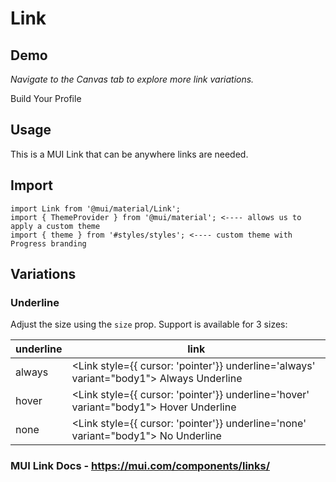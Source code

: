 <!-- README_Link.mdx -->


# Link

## Demo

_Navigate to the Canvas tab to explore more link variations._

<div
  style={{
    width: '100%',
    borderRadius: '5px',
    padding: '20px',
    backgroundColor: 'rgba(211,211,211,0.2)',
    cursor: 'pointer',
  }}
>
  <ThemeProvider theme={theme}>
    <Link variant="contained">Build Your Profile</Link>
  </ThemeProvider>
</div>

## Usage

This is a MUI Link that can be anywhere links are needed.

## Import

```
import Link from '@mui/material/Link';
import { ThemeProvider } from '@mui/material'; <---- allows us to apply a custom theme
import { theme } from '#styles/styles'; <---- custom theme with Progress branding

```

## Variations

### Underline

Adjust the size using the `size` prop. Support is available for 3 sizes:

| underline | link                                                                                                                                        |
| --------- | ------------------------------------------------------------------------------------------------------------------------------------------- |
| always    | <ThemeProvider theme={theme}><Link style={{ cursor: 'pointer'}} underline='always' variant="body1"> Always Underline</Link></ThemeProvider> |
| hover     | <ThemeProvider theme={theme}><Link style={{ cursor: 'pointer'}} underline='hover' variant="body1"> Hover Underline</Link></ThemeProvider>   |
| none      | <ThemeProvider theme={theme}><Link style={{ cursor: 'pointer'}} underline='none' variant="body1"> No Underline </Link></ThemeProvider>      |

### MUI Link Docs - https://mui.com/components/links/
